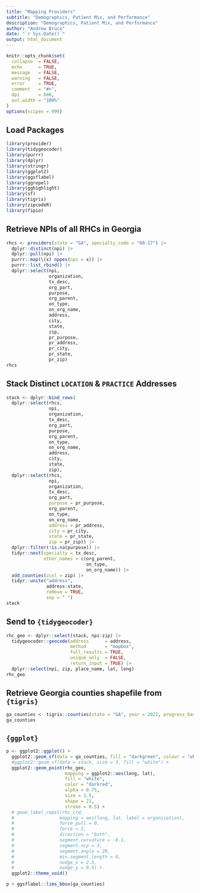 ```yaml
---
title: "Mapping Providers"
subtitle: "Demographics, Patient Mix, and Performance"
description: "Demographics, Patient Mix, and Performance"
author: "Andrew Bruce"
date: "`r Sys.Date()`"
output: html_document
---
```


```r
knitr::opts_chunk$set(
  collapse  = FALSE,
  echo      = TRUE, 
  message   = FALSE, 
  warning   = FALSE,
  error     = TRUE,
  comment   = "#>",
  dpi       = 600, 
  out.width = "100%"
)
options(scipen = 999)
```


## Load Packages

```r
library(provider)
library(tidygeocoder)
library(purrr)
library(dplyr)
library(stringr)
library(ggplot2)
library(ggsflabel)
library(ggrepel)
library(gghighlight)
library(sf)
library(tigris)
library(zipcodeR)
library(fipio)
```


## Retrieve NPIs of all RHCs in Georgia

```r
rhcs <- providers(state = "GA", specialty_code = "00-17") |> 
  dplyr::distinct(npi) |> 
  dplyr::pull(npi) |> 
  purrr::map(\(x) nppes(npi = x)) |>
  purrr::list_rbind() |> 
  dplyr::select(npi,
                organization, 
                tx_desc,
                org_part,
                purpose,
                org_parent,
                on_type,
                on_org_name,
                address, 
                city, 
                state, 
                zip,
                pr_purpose, 
                pr_address, 
                pr_city, 
                pr_state, 
                pr_zip)
rhcs
```


## Stack Distinct `LOCATION` & `PRACTICE` Addresses

```r
stack <- dplyr::bind_rows(
  dplyr::select(rhcs, 
                npi,
                organization, 
                tx_desc,
                org_part,
                purpose,
                org_parent,
                on_type,
                on_org_name,
                address, 
                city, 
                state, 
                zip),
  dplyr::select(rhcs, 
                npi, 
                organization, 
                tx_desc,
                org_part,
                purpose = pr_purpose, 
                org_parent,
                on_type,
                on_org_name,
                address = pr_address, 
                city = pr_city, 
                state = pr_state, 
                zip = pr_zip)) |> 
  dplyr::filter(!is.na(purpose)) |> 
  tidyr::nest(specialty = tx_desc, 
              other_names = c(org_parent, 
                              on_type, 
                              on_org_name)) |> 
  add_counties(zcol = zip) |> 
  tidyr::unite("address", 
               address:state, 
               remove = TRUE, 
               sep = " ")
stack
```


## Send to `{tidygeocoder}`

```r
rhc_geo <- dplyr::select(stack, npi:zip) |> 
  tidygeocoder::geocode(address      = address, 
                        method       = "mapbox", 
                        full_results = TRUE, 
                        unique_only  = FALSE, 
                        return_input = TRUE) |> 
  dplyr::select(npi, zip, place_name, lat, long)
rhc_geo
```


## Retrieve Georgia counties shapefile from `{tigris}`

```r
ga_counties <- tigris::counties(state = "GA", year = 2022, progress_bar = FALSE)  
ga_counties
```


## `{ggplot}`

```r
p <- ggplot2::ggplot() + 
  ggplot2::geom_sf(data = ga_counties, fill = "darkgreen", colour = "white", alpha = 0.25) +
  #ggplot2::geom_sf(data = stack, size = 3, fill = "white") +
  ggplot2::geom_point(rhc_geo, 
                      mapping = ggplot2::aes(long, lat), 
                      fill = "white", 
                      color = "darkred", 
                      alpha = 0.75, 
                      size = 1.5, 
                      shape = 21, 
                      stroke = 0.5) +
  # geom_label_repel(rhc_crd, 
  #                 mapping = aes(long, lat, label = organization),
  #                 force_pull = 0,
  #                 force = 2,
  #                 direction = "both",
  #                 segment.curvature = -0.1, 
  #                 segment.ncp = 3, 
  #                 segment.angle = 20, 
  #                 min.segment.length = 0,
  #                 nudge_x = 2.5,
  #                 nudge_y = 0.5) +
  ggplot2::theme_void()

p + ggsflabel::lims_bbox(ga_counties)
```



